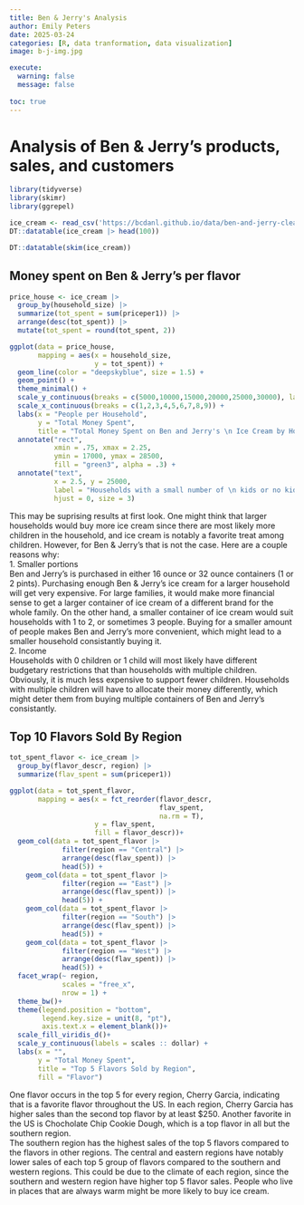 ```yaml
---
title: Ben & Jerry's Analysis
author: Emily Peters
date: 2025-03-24
categories: [R, data tranformation, data visualization] 
image: b-j-img.jpg 

execute: 
  warning: false
  message: false
  
toc: true
---
```

# Analysis of Ben & Jerry's products, sales, and customers

```r
library(tidyverse)
library(skimr)
library(ggrepel)
```

```r
ice_cream <- read_csv('https://bcdanl.github.io/data/ben-and-jerry-cleaned.csv')
DT::datatable(ice_cream |> head(100))
```

```r
DT::datatable(skim(ice_cream))
```

## Money spent on Ben & Jerry's per flavor

```r
price_house <- ice_cream |> 
  group_by(household_size) |> 
  summarize(tot_spent = sum(priceper1)) |> 
  arrange(desc(tot_spent)) |> 
  mutate(tot_spent = round(tot_spent, 2))
```

```r
ggplot(data = price_house,
       mapping = aes(x = household_size,
                     y = tot_spent)) +
  geom_line(color = "deepskyblue", size = 1.5) +
  geom_point() +
  theme_minimal() +
  scale_y_continuous(breaks = c(5000,10000,15000,20000,25000,30000), labels = scales :: dollar) +
  scale_x_continuous(breaks = c(1,2,3,4,5,6,7,8,9)) +
  labs(x = "People per Household",
       y = "Total Money Spent",
       title = "Total Money Spent on Ben and Jerry's \n Ice Cream by Household Size") +
  annotate("rect",
           xmin = .75, xmax = 2.25,
           ymin = 17000, ymax = 28500,
           fill = "green3", alpha = .3) +
  annotate("text",
           x = 2.5, y = 25000,
           label = "Households with a small number of \n kids or no kids at all buy much more \n ice cream.",
           hjust = 0, size = 3)
```
This may be suprising results at first look. One might think that larger households would buy more ice cream since there are most likely more children in the household, and ice cream is notably a favorite treat among children. However, for Ben & Jerry's that is not the case. Here are a couple reasons why: <br>
1. Smaller portions <br>
Ben and Jerry's is purchased in either 16 ounce or 32 ounce containers (1 or 2 pints). Purchasing enough Ben & Jerry's ice cream for a larger household will get very expensive. For large families, it would make more financial sense to get a larger container of ice cream of a different brand for the whole family. On the other hand, a smaller container of ice cream would suit households with 1 to 2, or sometimes 3 people. Buying for a smaller amount of people makes Ben and Jerry's more convenient, which might lead to a smaller household consistantly buying it. <br> 
2. Income <br>
Households with 0 children or 1 child will most likely have different budgetary restrictions that than households with multiple children. Obviously, it is much less expensive to support fewer children. Households with multiple children will have to allocate their money differently, which might deter them from buying multiple containers of Ben and Jerry's consistantly. 

## Top 10 Flavors Sold By Region

```r
tot_spent_flavor <- ice_cream |> 
  group_by(flavor_descr, region) |> 
  summarize(flav_spent = sum(priceper1))
```
```r
ggplot(data = tot_spent_flavor,
       mapping = aes(x = fct_reorder(flavor_descr,
                                     flav_spent,
                                     na.rm = T), 
                     y = flav_spent,
                     fill = flavor_descr))+
  geom_col(data = tot_spent_flavor |> 
             filter(region == "Central") |> 
             arrange(desc(flav_spent)) |> 
             head(5)) +
    geom_col(data = tot_spent_flavor |> 
             filter(region == "East") |> 
             arrange(desc(flav_spent)) |> 
             head(5)) +
    geom_col(data = tot_spent_flavor |> 
             filter(region == "South") |> 
             arrange(desc(flav_spent)) |> 
             head(5)) +
    geom_col(data = tot_spent_flavor |> 
             filter(region == "West") |>
             arrange(desc(flav_spent)) |> 
             head(5)) +
  facet_wrap(~ region, 
             scales = "free_x",
             nrow = 1) +
  theme_bw()+
  theme(legend.position = "bottom",
        legend.key.size = unit(8, "pt"),
        axis.text.x = element_blank())+
  scale_fill_viridis_d()+
  scale_y_continuous(labels = scales :: dollar) +
  labs(x = "",
       y = "Total Money Spent",
       title = "Top 5 Flavors Sold by Region",
       fill = "Flavor")
```

One flavor occurs in the top 5 for every region, Cherry Garcia, indicating that is a favorite flavor throughout the US. In each region, Cherry Garcia has higher sales than the second top flavor by at least $250. Another favorite in the US is Chocholate Chip Cookie Dough, which is a top flavor in all but the southern region. <br>
The southern region has the highest sales of the top 5 flavors compared to the flavors in other regions. The central and eastern regions have notably lower sales of each top 5 group of flavors compared to the southern and western regions. This could be due to the climate of each region, since the southern and western region have higher top 5 flavor sales. People who live in places that are always warm might be more likely to buy ice cream. 








